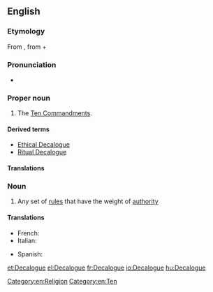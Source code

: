 ==English==
{{wikipedia}}

===Etymology===
From {{etyl|grc|en}} {{term|δεκάλογος|tr=dekalogos|lang=grc|sc=polytonic}}, from {{term|δέκα||ten|tr=deka|lang=grc|sc=polytonic}} + {{term|λόγος||statement|tr=logos|lang=grc|sc=polytonic}}

===Pronunciation===
* {{a|UK}} {{IPA|/ˈdɛkəlɒg/}}

===Proper noun===
{{en-proper noun}}

# The [[Ten Commandments]].

====Derived terms====
* [[Ethical Decalogue]]
* [[Ritual Decalogue]]

====Translations====
{{trans-see|the Ten Commandments|Ten Commandments}}

===Noun===
{{en-noun}}

# Any set of [[rule]]s that have the weight of [[authority]]

====Translations====
{{trans-top|set of rules}}
* French: {{t+|fr|décalogue|m}}
* Italian: {{t-|it|decalogo|m}}
{{trans-mid}}
* Spanish: {{t+|es|decálogo|m}}
{{trans-bottom}}

[[Category:en:Religion]]
[[Category:en:Ten]]

[[et:Decalogue]]
[[el:Decalogue]]
[[fr:Decalogue]]
[[io:Decalogue]]
[[hu:Decalogue]]